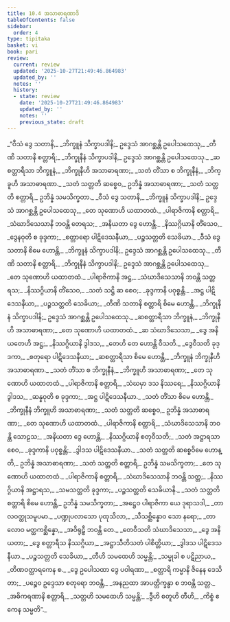 ```yaml
---
title: 10.4 အသာဓာရဏာဒိ
tableOfContents: false
sidebar:
  order: 4
type: tipitaka
basket: vi
book: pari
review:
  current: review
  updated: '2025-10-27T21:49:46.864983'
  updated_by: ''
  notes: ''
  history:
  - state: review
    date: '2025-10-27T21:49:46.864983'
    updated_by: ''
    notes: ''
    previous_state: draft
---
```



<ReviewStatus review={frontmatter.review} showDetails={true} />

<HypothesisAnnotation frontmatter={frontmatter} />

<DynamicBreadcrumb />

<Division number="338" book="pari" e="ch" v="5" p="259">

<Paragraph number="1652" book="pari">
_“ဝီသံ ဒွေ သတာနိ,_  
_ဘိက္ခူနံ သိက္ခာပဒါနိ;_  
ဥဒ္ဒေသံ အာဂစ္ဆန္တိ ဥပေါသထေသု,_  
_တီဏိ သတာနိ စတ္တာရိ;_  
_ဘိက္ခုနီနံ သိက္ခာပဒါနိ,_  
ဥဒ္ဒေသံ အာဂစ္ဆန္တိ ဥပေါသထေသု._  

</Paragraph>

<Paragraph number="1653" type="verses" book="pari">
_ဆစတ္တာရီသာ ဘိက္ခူနံ,_  
_ဘိက္ခုနီဟိ အသာဓာရဏာ;_  
_သတံ တိံသာ စ ဘိက္ခုနီနံ,_  
_ဘိက္ခူဟိ အသာဓာရဏာ._  

</Paragraph>

<Paragraph number="1654" book="pari">
_သတံ သတ္တတိ ဆစ္စေဝ,_  
ဥဘိန္နံ အသာဓာရဏာ;_  
_သတံ သတ္တတိ စတ္တာရိ,_  
ဥဘိန္နံ သမသိက္ခတာ._  

</Paragraph>

<Paragraph number="1655" type="verses" book="pari">
_ဝီသံ ဒွေ သတာနိ,_  
_ဘိက္ခူနံ သိက္ခာပဒါနိ;_  
ဥဒ္ဒေသံ အာဂစ္ဆန္တိ ဥပေါသထေသု,_  
_တေ သုဏောဟိ ယထာတထံ._  

</Paragraph>

<Paragraph number="1656" type="verses" book="pari">
_ပါရာဇိကာနိ စတ္တာရိ,_  
_သံဃာဒိသေသာနိ ဘဝန္တိ တေရသ;_  
_အနိယတာ ဒွေ ဟောန္တိ._  

</Paragraph>

<Paragraph number="1657" type="verses" book="pari">
_နိဿဂ္ဂိယာနိ တိံသေဝ,_  
_ဒွေနဝုတိ စ ခုဒ္ဒကာ;_  
_စတ္တာရော ပါဋိဒေသနီယာ,_  
_ပဉ္စသတ္တတိ သေခိယာ._  

</Paragraph>

<Paragraph number="1658" book="pari">
_ဝီသံ ဒွေ သတာနိ စိမေ ဟောန္တိ,_  
_ဘိက္ခူနံ သိက္ခာပဒါနိ;_  
ဥဒ္ဒေသံ အာဂစ္ဆန္တိ ဥပေါသထေသု._  

</Paragraph>

<Paragraph number="1659" type="verses" book="pari">
_တီဏိ သတာနိ စတ္တာရိ,_  
_ဘိက္ခုနီနံ သိက္ခာပဒါနိ;_  
ဥဒ္ဒေသံ အာဂစ္ဆန္တိ ဥပေါသထေသု,_  
_တေ သုဏောဟိ ယထာတထံ._  

</Paragraph>

<Paragraph number="1660" type="verses" book="pari">
_ပါရာဇိကာနိ အဋ္ဌ,_  
_သံဃာဒိသေသာနိ ဘဝန္တိ သတ္တရသ;_  
_နိဿဂ္ဂိယာနိ တိံသေဝ,_  
_သတံ သဋ္ဌိ ဆ စေဝ;_  
_ခုဒ္ဒကာနိ ပဝုစ္စန္တိ._  

</Paragraph>

<Paragraph number="1661" type="verses" book="pari">
_အဋ္ဌ ပါဋိဒေသနီယာ,_  
_ပဉ္စသတ္တတိ သေခိယာ;_  
_တီဏိ သတာနိ စတ္တာရိ စိမေ ဟောန္တိ,_  
_ဘိက္ခုနီနံ သိက္ခာပဒါနိ;_  
ဥဒ္ဒေသံ အာဂစ္ဆန္တိ ဥပေါသထေသု._  

</Paragraph>

<Paragraph number="1662" type="verses" book="pari">
_ဆစတ္တာရီသာ ဘိက္ခူနံ,_  
_ဘိက္ခုနီဟိ အသာဓာရဏာ;_  
_တေ သုဏောဟိ ယထာတထံ._  

</Paragraph>

<Paragraph number="1663" type="verses" book="pari">
_ဆ သံဃာဒိသေသာ,_  
_ဒွေ အနိယတေဟိ အဋ္ဌ;_  
_နိဿဂ္ဂိယာနိ ဒွါဒသ,_  
_တေဟိ တေ ဟောန္တိ ဝီသတိ._  

</Paragraph>

<Paragraph number="1664" type="verses" book="pari">
_ဒွေဝီသတိ ခုဒ္ဒကာ,_  
_စတုရော ပါဋိဒေသနီယာ;_  
_ဆစတ္တာရီသာ စိမေ ဟောန္တိ,_  
_ဘိက္ခူနံ ဘိက္ခုနီဟိ အသာဓာရဏာ._  

</Paragraph>

<Paragraph number="1665" type="verses" book="pari">
_သတံ တိံသာ စ ဘိက္ခုနီနံ,_  
_ဘိက္ခူဟိ အသာဓာရဏာ;_  
_တေ သုဏောဟိ ယထာတထံ._  

</Paragraph>

<Paragraph number="1666" type="verses" book="pari">
_ပါရာဇိကာနိ စတ္တာရိ,_  
_သံဃမှာ ဒသ နိဿရေ;_  
_နိဿဂ္ဂိယာနိ ဒွါဒသ,_  
_ဆန္နဝုတိ စ ခုဒ္ဒကာ;_  
_အဋ္ဌ ပါဋိဒေသနီယာ._  

</Paragraph>

<Paragraph number="1667" type="verses" book="pari">
_သတံ တိံသာ စိမေ ဟောန္တိ,_  
_ဘိက္ခုနီနံ ဘိက္ခူဟိ အသာဓာရဏာ;_  
_သတံ သတ္တတိ ဆစ္စေဝ,_  
ဥဘိန္နံ အသာဓာရဏာ;_  
_တေ သုဏောဟိ ယထာတထံ._  

</Paragraph>

<Paragraph number="1668" type="verses" book="pari">
_ပါရာဇိကာနိ စတ္တာရိ,_  
_သံဃာဒိသေသာနိ ဘဝန္တိ သောဠသ;_  
_အနိယတာ ဒွေ ဟောန္တိ,_  
_နိဿဂ္ဂိယာနိ စတုဝီသတိ;_  
_သတံ အဋ္ဌာရသာ စေဝ,_  
_ခုဒ္ဒကာနိ ပဝုစ္စန္တိ;_  
_ဒွါဒသ ပါဋိဒေသနီယာ._  

</Paragraph>

<Paragraph number="1669" book="pari">
_သတံ သတ္တတိ ဆစ္စေဝိမေ ဟောန္တိ,_  
ဥဘိန္နံ အသာဓာရဏာ;_  
_သတံ သတ္တတိ စတ္တာရိ,_  
ဥဘိန္နံ သမသိက္ခတာ;_  
_တေ သုဏောဟိ ယထာတထံ._  

</Paragraph>

<Paragraph number="1670" type="verses" book="pari">
_ပါရာဇိကာနိ စတ္တာရိ,_  
_သံဃာဒိသေသာနိ ဘဝန္တိ သတ္တ;_  
_နိဿဂ္ဂိယာနိ အဋ္ဌာရသ,_  
_သမသတ္တတိ ခုဒ္ဒကာ;_  
_ပဉ္စသတ္တတိ သေခိယာနိ._  

</Paragraph>

<Paragraph number="1671" type="verses" book="pari">
_သတံ သတ္တတိ စတ္တာရိ စိမေ ဟောန္တိ,_  
ဥဘိန္နံ သမသိက္ခတာ;_  
_အဋ္ဌေဝ ပါရာဇိကာ ယေ ဒုရာသဒါ,_  
_တာလဝတ္ထုသမူပမာ._  

</Paragraph>

<Paragraph number="1672" type="verses" book="pari">
_ပဏ္ဍုပလာသော ပုထုသိလာ,_  
_သီသစ္ဆိန္နောဝ သော နရော;_  
_တာလောဝ မတ္ထကစ္ဆိန္နော,_  
_အဝိရုဠှီ ဘဝန္တိ တေ._  

</Paragraph>

<Paragraph number="1673" type="verses" book="pari">
_တေဝီသတိ သံဃာဒိသေသာ,_  
_ဒွေ အနိယတာ;_  
_ဒွေ စတ္တာရီသ နိဿဂ္ဂိယာ,_  
_အဋ္ဌာသီတိသတံ ပါစိတ္တိယာ;_  
_ဒွါဒသ ပါဋိဒေသနီယာ._  

</Paragraph>

<Paragraph number="1674" type="verses" book="pari">
_ပဉ္စသတ္တတိ သေခိယာ,_  
_တီဟိ သမထေဟိ သမ္မန္တိ;_  
_သမ္မုခါ စ ပဋိညာယ,_  
_တိဏဝတ္ထာရကေန စ._  

</Paragraph>

<Paragraph number="1675" type="verses" book="pari">
_ဒွေ ဥပေါသထာ ဒွေ ပဝါရဏာ,_  
_စတ္တာရိ ကမ္မာနိ ဇိနေန ဒေသိတာ;_  
_ပဉ္စေဝ ဥဒ္ဒေသာ စတုရော ဘဝန္တိ,_  
_အနညထာ အာပတ္တိက္ခန္ဓာ စ ဘဝန္တိ သတ္တ._  

</Paragraph>

<Paragraph number="1676" type="verses" book="pari">
_အဓိကရဏာနိ စတ္တာရိ,_  
_သတ္တဟိ သမထေဟိ သမ္မန္တိ;_  
_ဒွီဟိ စတူဟိ တီဟိ,_  
_ကိစ္စံ ဧကေန သမ္မတိ”._
</Paragraph>
</Division>